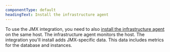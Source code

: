 ```yaml
---
componentType: default
headingText: Install the infrastructure agent
---
```


To use the JMX integration, you need to also [install the infrastructure agent](/docs/infrastructure/install-infrastructure-agent/get-started/install-infrastructure-agent-new-relic/) on the same host. The infrastructure agent monitors the host. The integration you'll install adds JMX-specific data. This data includes metrics for the database and instances.
